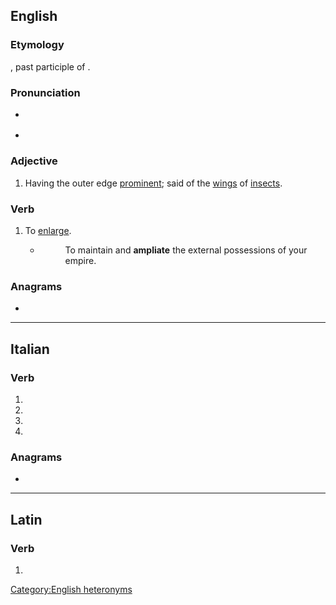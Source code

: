 ==English==

===Etymology===
{{etyl|la|en}} {{lena}} {{m|la|ampliātus}}, past participle of {{m|la|ampliō||to make wider}}.

===Pronunciation===
* {{q|adjective}} {{IPA|en|/ˈæmpliət/}}
* {{q|verb}} {{IPA|en|/ˈæmplieɪt/}}

===Adjective===
{{en-adj}}

# {{lb|en|zoology}} Having the outer edge [[prominent]]; said of the [[wing]]s of [[insect]]s.

===Verb===
{{en-verb}}

# {{lb|en|transitive|obsolete}} To [[enlarge]].
#* {{rfdatek|en|Nicholas Udall}}
#*: To maintain and '''ampliate''' the external possessions of your empire.

{{Webster 1913}}

===Anagrams===
* {{anagrams|en|a=aaeilmpt|Palamite}}

[[Category:English heteronyms]]
----

==Italian==

===Verb===
{{head|it|verb form|cat2=past participle forms}}

# {{inflection of|it|ampliare||2|p|pres|indc}}
# {{inflection of|it|ampliare||2|p|impr}}
# {{inflection of|it|ampliare||2|p|pres|subj}}
# {{feminine plural of|it|ampliato}}

===Anagrams===
* {{l|it|impalate}}

----

==Latin==

===Verb===
{{la-verb-form|ampliāte}}

# {{inflection of|la|ampliō||2|p|pres|actv|impr}}